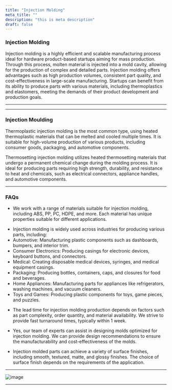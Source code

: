 ```yaml
---
title: "Injection Molding"
meta_title: ""
description: "this is meta description"
draft: false
---
```



### Injection Molding

Injection molding is a highly efficient and scalable manufacturing process ideal for hardware product-based startups aiming for mass production. Through this process, molten material is injected into a mold cavity, allowing for the production of complex and detailed parts. Injection molding offers advantages such as high production volumes, consistent part quality, and cost-effectiveness in large-scale manufacturing. Startups can benefit from its ability to produce parts with various materials, including thermoplastics and elastomers, meeting the demands of their product development and production goals.


---



---

### Injection Moulding

<Tabs client:load>

<Tab name="Thermoplastic">

Thermoplastic injection molding is the most common type, using heated thermoplastic materials that can be melted and cooled multiple times. It is suitable for high-volume production of various products, including consumer goods, packaging, and automotive components.

</Tab>

<Tab name="Thermosetting">

Thermosetting injection molding utilizes heated thermosetting materials that undergo a permanent chemical change during the molding process. It is ideal for producing parts requiring high strength, durability, and resistance to heat and chemicals, such as electrical connectors, appliance handles, and automotive components.

</Tab>


</Tabs>


---

### FAQs

<Accordion client:load title="What materials are suitable for injection molding?">

- We work with a range of materials suitable for injection molding, including ABS, PP, PC, HDPE, and more. Each material has unique properties suitable for different applications.


</Accordion>

<Accordion client:load title="Where are some common implementations of injection molding?">

- Injection molding is widely used across industries for producing various parts, including:
- Automotive: Manufacturing plastic components such as dashboards, bumpers, and interior trim.
- Consumer Electronics: Producing casings for electronic devices, keyboard buttons, and connectors.
- Medical: Creating disposable medical devices, syringes, and medical equipment casings.
- Packaging: Producing bottles, containers, caps, and closures for food and beverages.
- Home Appliances: Manufacturing parts for appliances like refrigerators, washing machines, and vacuum cleaners.
- Toys and Games: Producing plastic components for toys, game pieces, and puzzles.


</Accordion>

<Accordion client:load title="What is the typical lead time for injection molding production?">

- The lead time for injection molding production depends on factors such as part complexity, order quantity, and material availability. We strive to provide fast turnaround times, typically within 1 week.


</Accordion>

<Accordion client:load title="Can you assist in designing molds for injection molding?">

- Yes, our team of experts can assist in designing molds optimized for injection molding. We can provide design recommendations to ensure the manufacturability and cost-effectiveness of the molds.



</Accordion>

<Accordion client:load title="What surface finishes can be achieved with injection molded parts?">

- Injection molded parts can achieve a variety of surface finishes, including smooth, textured, matte, and glossy finishes. The choice of surface finish depends on the requirements of the application.



</Accordion>




---



![image](/images/InjectionMolding2.png)

---